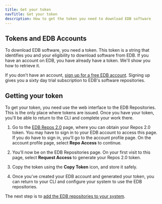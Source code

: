 ```yaml
---
title: Get your token
navTitle: Get your token
description: How to get the token you need to download EDB software
---
```


## Tokens and EDB Accounts

To download EDB software, you need a token. 
This token is a string that identifies you and your eligibility to download software from EDB. 
If you have an account on EDB, you have already have a token. 
We'll show you how to retrieve it.

If you don't have an account, [sign up for a free EDB account](https://www.edbpostgres.com/accounts/register). 
Signing up gives you a sixty day trial subscription to EDB's software repositories. 

## Getting your token

To get your token, you need use the web interface to the EDB Repositories. This is the only place where tokens are issued. Once you have your token, you'll be able to return to the CLI and complete your work there. 

1. Go to the [EDB Repos 2.0](https://edbpostgres.com/repos-downloads) page, where you can obtain your Repos 2.0 token. 
    You may have to sign in to your EDB account to access this page. If you do have to sign in, you'll go to the account profile page. On the account profile page, select **Repo Access** to continue.

2.  You'll now be on the EDB Repositories page. On your first visit to this page, select **Request Access** to generate your Repos 2.0 token. 

3. Copy the token using the **Copy Token** icon, and store it safely.

4. Once you’ve created your EDB account and generated your token, you can return to your CLI and configure your system to use the EDB repositories.

The next step is to [add the EDB repositories to your system](adding_edb_repositories).


